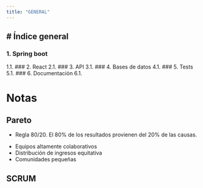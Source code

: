 ```yaml
---
title: "GENERAL"
---
```


# Índice general
---

### 1. Spring boot
   1.1.
### 2. React
   2.1.
### 3. API
   3.1.
### 4. Bases de datos
   4.1.
### 5. Tests
   5.1.
### 6. Documentación
   6.1.

# Notas

## Pareto 
- Regla 80/20. El 80% de los resultados provienen del 20% de las causas.

::: {.callout-note title="Antipareto"}
- Equipos altamente colaborativos 
- Distribución de ingresos equitativa 
- Comunidades pequeñas
:::

## SCRUM
